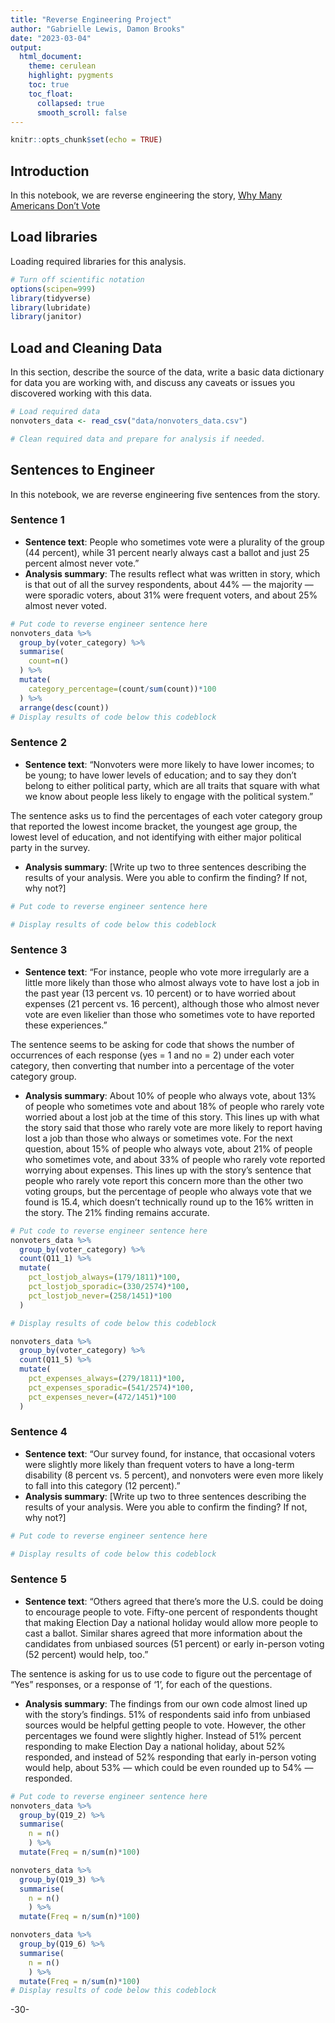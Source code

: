 ```yaml
---
title: "Reverse Engineering Project"
author: "Gabrielle Lewis, Damon Brooks"
date: "2023-03-04"
output:
  html_document:
    theme: cerulean
    highlight: pygments
    toc: true
    toc_float:
      collapsed: true
      smooth_scroll: false
---
```


```r
knitr::opts_chunk$set(echo = TRUE)
```

## Introduction 

In this notebook, we are reverse engineering the story, [Why Many Americans Don't Vote](https://projects.fivethirtyeight.com/non-voters-poll-2020-election/)

## Load libraries

Loading required libraries for this analysis.

```r
# Turn off scientific notation
options(scipen=999)
library(tidyverse)
library(lubridate)
library(janitor)
```

## Load and Cleaning Data

In this section, describe the source of the data, write a basic data dictionary for data you are working with, and discuss any caveats or issues you discovered working with this data. 

```r
# Load required data
nonvoters_data <- read_csv("data/nonvoters_data.csv")

# Clean required data and prepare for analysis if needed. 

```

## Sentences to Engineer
In this notebook, we are reverse engineering five sentences from the story.

### Sentence 1

* **Sentence text**: People who sometimes vote were a plurality of the group (44 percent), while 31 percent nearly always cast a ballot and just 25 percent almost never vote."
* **Analysis summary**: The results reflect what was written in story, which is that out of all the survey respondents, about 44% — the majority — were sporadic voters, about 31% were frequent voters, and about 25% almost never voted.

```r
# Put code to reverse engineer sentence here
nonvoters_data %>%
  group_by(voter_category) %>%
  summarise(
    count=n()
  ) %>%
  mutate(
    category_percentage=(count/sum(count))*100
  ) %>%
  arrange(desc(count))
# Display results of code below this codeblock

```

### Sentence 2

* **Sentence text**: "Nonvoters were more likely to have lower incomes; to be young; to have lower levels of education; and to say they don’t belong to either political party, which are all traits that square with what we know about people less likely to engage with the political system."

The sentence asks us to find the percentages of each voter category group that reported the lowest income bracket, the youngest age group, the lowest level of education, and not identifying with either major political party in the survey.

* **Analysis summary**: [Write up two to three sentences describing the results of your analysis.  Were you able to confirm the finding? If not, why not?]

```r
# Put code to reverse engineer sentence here

# Display results of code below this codeblock

```

### Sentence 3

* **Sentence text**: "For instance, people who vote more irregularly are a little more likely than those who almost always vote to have lost a job in the past year (13 percent vs. 10 percent) or to have worried about expenses (21 percent vs. 16 percent), although those who almost never vote are even likelier than those who sometimes vote to have reported these experiences."

The sentence seems to be asking for code that shows the number of occurrences of each response (yes = 1 and no = 2) under each voter category, then converting that number into a percentage of the voter category group.

* **Analysis summary**: About 10% of people who always vote, about 13% of people who sometimes vote and about 18% of people who rarely vote worried about a lost job at the time of this story. This lines up with what the story said that those who rarely vote are more likely to report having lost a job than those who always or sometimes vote. For the next question, about 15% of people who always vote, about 21% of people who sometimes vote, and about 33% of people who rarely vote reported worrying about expenses. This lines up with the story's sentence that people who rarely vote report this concern more than the other two voting groups, but the percentage of people who always vote that we found is 15.4, which doesn't technically round up to the 16% written in the story. The 21% finding remains accurate.


```r
# Put code to reverse engineer sentence here
nonvoters_data %>%
  group_by(voter_category) %>%
  count(Q11_1) %>%
  mutate(
    pct_lostjob_always=(179/1811)*100,
    pct_lostjob_sporadic=(330/2574)*100,
    pct_lostjob_never=(258/1451)*100
  )

# Display results of code below this codeblock

```
```r
nonvoters_data %>%
  group_by(voter_category) %>%
  count(Q11_5) %>%
  mutate(
    pct_expenses_always=(279/1811)*100,
    pct_expenses_sporadic=(541/2574)*100,
    pct_expenses_never=(472/1451)*100
  )
```


### Sentence 4

* **Sentence text**: "Our survey found, for instance, that occasional voters were slightly more likely than frequent voters to have a long-term disability (8 percent vs. 5 percent), and nonvoters were even more likely to fall into this category (12 percent)."
* **Analysis summary**: [Write up two to three sentences describing the results of your analysis.  Were you able to confirm the finding? If not, why not?]

```r
# Put code to reverse engineer sentence here

# Display results of code below this codeblock

```

### Sentence 5

* **Sentence text**: "Others agreed that there’s more the U.S. could be doing to encourage people to vote. Fifty-one percent of respondents thought that making Election Day a national holiday would allow more people to cast a ballot. Similar shares agreed that more information about the candidates from unbiased sources (51 percent) or early in-person voting (52 percent) would help, too."

The sentence is asking for us to use code to figure out the percentage of "Yes" responses, or a response of '1', for each of the questions.

* **Analysis summary**: The findings from our own code almost lined up with the story's findings. 51% of respondents said info from unbiased sources would be helpful getting people to vote. However, the other percentages we found were slightly higher. Instead of 51% percent responding to make Election Day a national holiday, about 52% responded, and instead of 52% responding that early in-person voting would help, about 53% — which could be even rounded up to 54% — responded.

```r
# Put code to reverse engineer sentence here
nonvoters_data %>%
  group_by(Q19_2) %>%
  summarise(
    n = n()
    ) %>%
  mutate(Freq = n/sum(n)*100)

nonvoters_data %>%
  group_by(Q19_3) %>%
  summarise(
    n = n()
    ) %>%
  mutate(Freq = n/sum(n)*100)

nonvoters_data %>%
  group_by(Q19_6) %>%
  summarise(
    n = n()
    ) %>%
  mutate(Freq = n/sum(n)*100)
# Display results of code below this codeblock

```

-30-